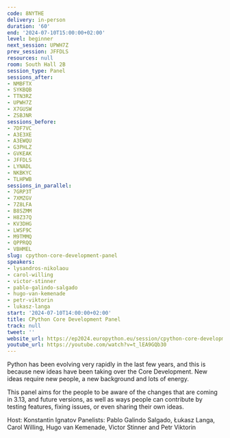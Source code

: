 ```yaml
---
code: 8NYTHE
delivery: in-person
duration: '60'
end: '2024-07-10T15:00:00+02:00'
level: beginner
next_session: UPWH7Z
prev_session: JFFDLS
resources: null
room: South Hall 2B
session_type: Panel
sessions_after:
- NMBFTX
- SYKBQB
- TTN3RZ
- UPWH7Z
- X7GUSW
- ZSBJNR
sessions_before:
- 7DF7VC
- A3E3XE
- A3EWQU
- G3PHLZ
- GVKEAK
- JFFDLS
- LYNADL
- NKBKYC
- TLHPWB
sessions_in_parallel:
- 7GRP3T
- 7XMZGV
- 7Z8LFA
- B8SZMM
- H8Z37Q
- KV3DHG
- LWSF9C
- M9TMMQ
- QPPRQQ
- VBHMEL
slug: cpython-core-development-panel
speakers:
- lysandros-nikolaou
- carol-willing
- victor-stinner
- pablo-galindo-salgado
- hugo-van-kemenade
- petr-viktorin
- lukasz-langa
start: '2024-07-10T14:00:00+02:00'
title: CPython Core Development Panel
track: null
tweet: ''
website_url: https://ep2024.europython.eu/session/cpython-core-development-panel
youtube_url: https://youtube.com/watch?v=t_lEA9GQb30
---
```


Python has been evolving very rapidly in the last few years, and this is because new ideas have been taking over the Core Development. New ideas require new people, a new background and lots of energy.

This panel aims for the people to be aware of the changes that are coming in 3.13, and future versions, as well as ways people can contribute by testing features, fixing issues, or even sharing their own ideas.

Host: Konstantin Ignatov
Panelists: Pablo Galindo Salgado, Łukasz Langa,  Carol Willing, Hugo van Kemenade, Victor Stinner and Petr Viktorin
